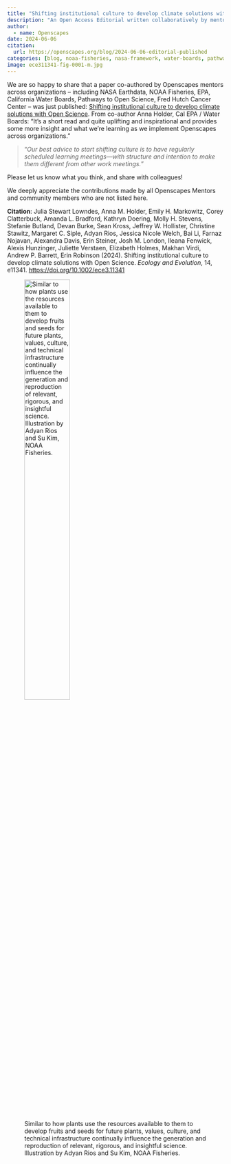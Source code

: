 ```yaml
---
title: "Shifting institutional culture to develop climate solutions with Open Science"
description: "An Open Access Editorial written collaboratively by mentors across the Openscapes community"
author:
  - name: Openscapes  
date: 2024-06-06
citation: 
  url: https://openscapes.org/blog/2024-06-06-editorial-published
categories: [blog, noaa-fisheries, nasa-framework, water-boards, pathways, how-we-work]
image: ece311341-fig-0001-m.jpg
---
```


We are so happy to share that a paper co-authored by Openscapes mentors across organizations – including NASA Earthdata, NOAA Fisheries, EPA, California Water Boards, Pathways to Open Science, Fred Hutch Cancer Center – was just published: [Shifting institutional culture to develop climate solutions with Open Science](https://onlinelibrary.wiley.com/doi/10.1002/ece3.11341). From co-author Anna Holder, Cal EPA / Water Boards: "It’s a short read and quite uplifting and inspirational and provides some more insight and what we’re learning as we implement Openscapes across organizations.” 

::: blockquote-blue
> "*Our best advice to start shifting culture is to have regularly scheduled learning meetings—with structure and intention to make them different from other work meetings.*"
:::

Please let us know what you think, and share with colleagues!

We deeply appreciate the contributions made by all Openscapes Mentors and community members who are not listed here.

**Citation**: Julia Stewart Lowndes, Anna M. Holder, Emily H. Markowitz, Corey Clatterbuck, Amanda L. Bradford, Kathryn Doering, Molly H. Stevens, Stefanie Butland, Devan Burke, Sean Kross, Jeffrey W. Hollister, Christine Stawitz, Margaret C. Siple, Adyan Rios, Jessica Nicole Welch, Bai Li, Farnaz Nojavan, Alexandra Davis, Erin Steiner, Josh M. London, Ileana Fenwick, Alexis Hunzinger, Juliette Verstaen, Elizabeth Holmes, Makhan Virdi, Andrew P. Barrett, Erin Robinson (2024). Shifting institutional culture to develop climate solutions with Open Science. *Ecology and Evolution*, 14, e11341. <https://doi.org/10.1002/ece3.11341>

![Similar to how plants use the resources available to them to develop fruits and seeds for future plants, values, culture, and technical infrastructure continually influence the generation and reproduction of relevant, rigorous, and insightful science. Illustration by Adyan Rios and Su Kim, NOAA Fisheries.](ece311341-fig-0001-m.jpg){width="50%" fig-alt="Illustration of a tomato plant in a growth cage encircled by a pastel rainbow. At the base is the word Culture under roots; up to the left progressing along the circle Technical Infrastructure under a garden tool bag and watering can; higher up Values under a sun; at top Social Infrastructure to left of inset of leaves, to right Relevant, rigorous, insightful science under a basket of tomatoes. Illustration by Adyan Rios and Su Kim, NOAA Fisheries."}
